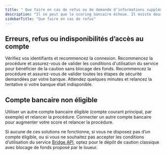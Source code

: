 ```yaml
---
title: " Que faire en cas de refus ou de demande d’informations supplémentaires"
description: "Il se peut que le scoring bancaire échoue. Il existe deux grands types de raisons à cela, qui vous seront notifiées par Bridge API"
sidebarTitle: "Que faire en cas de refus"
---
```


## Erreurs, refus ou indisponibilités d’accès au compte

<AccordionGroup>
  <Accordion title="Identifiants incorrects" description="Une erreur de saisie empêche la connexion à votre banque.">
    Vérifiez vos identifiants et recommencez la connexion.
  </Accordion>
  <Accordion title="Refus d’autorisation" description="Vous avez interrompu la procédure ou refusé le partage de vos données bancaires.">
    Recommencez la procédure et assurez-vous de valider les conditions d'utilisation du service pour bénéficier de la caution sans blocage des fonds.
  </Accordion>
  <Accordion title="Authentification incomplète" description="La validation par SMS, application mobile ou code de sécurité n’a pas été finalisée.">
    Recommencez la procédure et assurez-vous de valider toutes les étapes de sécurité demandées par votre banque.
  </Accordion>
  <Accordion title="Indisponibilité de la banque" description="Votre banque peut être temporairement inaccessible pour des raisons techniques.">
    Attendez quelques minutes et relancez la tentative si votre banque était indisponible.
  </Accordion>
</AccordionGroup>

## Compte bancaire non éligible

<AccordionGroup>
  <Accordion title="Certains types de comptes ne permettent pas de réaliser un scoring bancaire fiable" description="(ex. comptes épargne, comptes prépayés)">
    Utiliser un autre compte bancaire éligible (compte courant principal, par exemple) et relancer la procédure.
  </Accordion>
  <Accordion title="Votre score bancaire est insuffisant." description="Différents paramètres peuvent en être la raison, par exemple s’il s'agit d’un compte mineur ou inactif. ">
    Connecter un autre compte bancaire pour augmenter votre score et relancer la procédure.
  </Accordion>
</AccordionGroup>

Si aucune de ces solutions ne fonctionne, si vous ne disposez pas d’un compte éligible, ou si vous ne souhaitez pas accepter les conditions d’utilisation du service [Bridge API](https://www.bridgeapi.io/), optez pour le dépôt de caution classique avec blocage de fonds proposé par le loueur.
